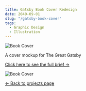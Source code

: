 ```yaml
---
title: Gatsby Book Cover Redesign
date: 2040-09-01
slug: "/gatsby-book-cover"
tags:
  - Graphic Design
  - Illustration
---
```


![Book Cover](./gatsby-book-cover.jpg)

A cover mockup for The Great Gatsby

[Click here to see the full brief &#x2192;](https://drive.google.com/file/d/1Fz5sCV5t3dekwvFpyM2xEgSxSmf2Gn0X/view?usp=sharing) 


![Book Cover](./gatsby-cover-mockup.jpg)

[&#x2190; Back to projects page](/projects)